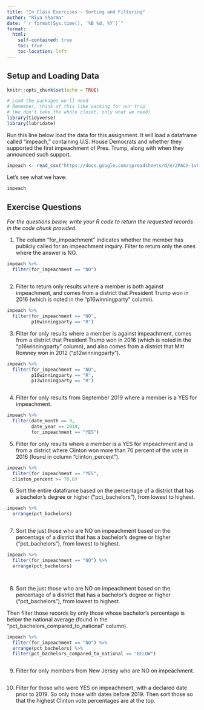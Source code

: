 ```yaml
---
title: "In Class Exercises - Sorting and Filtering"
author: "Riya Sharma"
date: "`r format(Sys.time(), '%B %d, %Y')`"
format:
  html:
    self-contained: true
    toc: true
    toc-location: left
---
```


## Setup and Loading Data

```r
knitr::opts_chunk$set(echo = TRUE)

# Load the packages we'll need
# Remember, think of this like packing for our trip
# (We don't take the whole closet, only what we need)
library(tidyverse)
library(lubridate)

```

Run this line below load the data for this assignment. It will load a dataframe called "impeach," containing U.S. House Democrats and whether they supported the first impeachment of Pres. Trump, along with when they announced such support.

```r

impeach <- read_csv("https://docs.google.com/spreadsheets/d/e/2PACX-1vRh8d5JaDqBtByzNw2JZF3idaACobDhhk-p7chJoktA0HawELHFOvjQOqCpzGA4MGONvPlR7GASqW-K/pub?gid=1765341510&single=true&output=csv")


```

Let's see what we have:

```r

impeach


```

## Exercise Questions

*For the questions below, write your R code to return the requested records in the code chunk provided.*

1) The column "for_impeachment" indicates whether the member has publicly called for an impeachment inquiry. Filter to return only the ones where the answer is NO.

```r


impeach %>% 
  filter(for_impeachment == "NO")



```

2) Filter to return only results where a member is both against impeachment, and comes from a district that President Trump won in 2016 (which is noted in the "p16winningparty" column).

```r


impeach %>% 
  filter(for_impeachment == "NO",
         p16winningparty == "R")


```

3) Filter for only results where a member is against impeachment, comes from a district that President Trump won in 2016 (which is noted in the "p16winningparty" column), and also comes from a district that Mitt Romney won in 2012 ("p12winningparty").

```r

impeach %>% 
  filter(for_impeachment == "NO",
         p16winningparty == "R",
         p12winningparty == "R")



```

4) Filter for only results from September 2019 where a member is a YES for impeachment.

```r


impeach %>%
  filter(date_month == 9,
         date_year == 2019,
         for_impeachment == "YES")


```

5) Filter for only results where a member is a YES for impeachment and is from a district where Clinton won more than 70 percent of the vote in 2016 (found in column "clinton_percent").

```r

impeach %>%
  filter(for_impeachment == "YES",
  clinton_percent >= 70.0)

```

6) Sort the entire dataframe based on the percentage of a district that has a
bachelor's degree or higher ("pct_bachelors"), from lowest to highest.

```r


impeach %>% 
  arrange(pct_bachelors)



```

7) Sort the just those who are NO on impeachment based on the percentage of a district that has a bachelor's degree or higher ("pct_bachelors"), from lowest to highest.

```r
impeach %>%
  filter(for_impeachment == "NO") %>%
  arrange(pct_bachelors)




```

8) Sort the just those who are NO on impeachment based on the percentage of a district that has a bachelor's degree or higher ("pct_bachelors"), from lowest to highest.

Then filter those records by only those whose bachelor's percentage is below the national average (found in the "pct_bachelors_compared_to_national" column).

```r


impeach %>%
  filter(for_impeachment == "NO") %>%
  arrange(pct_bachelors) %>%
  filter(pct_bachelors_compared_to_national == "BELOW")



```

9) Filter for only members from New Jersey who are NO on impeachment.

```r





```

10) Filter for those who were YES on impeachment, with a declared date prior to 2019. So only those with dates before 2019. Then sort those so that the highest Clinton vote percentages are at the top.

```r





```
